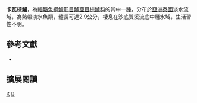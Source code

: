 {{Speciesbox 
| taxon = Badis khwae
| image = Badis khwae (Kullander & Britze, 2002).jpg
| status = LC
| status_system = IUCN3.1
| authority = [[Kullander|Kullander]] & [[Britz|Britz]], 2002
| synonyms = 
}}

'''卡瓦棕鱸'''，為[[輻鰭魚綱|輻鰭魚綱]][[鱸形目|鱸形目]][[鱸亞目|鱸亞目]][[棕鱸科|棕鱸科]]的其中一[[種|種]]，分布於[[亞洲|亞洲]][[泰國|泰國]]淡水流域，為熱帶淡水魚類，體長可達2.9公分，棲息在沙底質溪流底中層水域，生活習性不明。

== 參考文獻 ==
*{{FishBase_species|genus=Badis|species=khwae|year=2016|month=9}}

== 擴展閱讀 ==
{{refbegin}}
{{wikispecies-inline|Badis khwae|卡瓦棕鱸}}
{{refend}}
{{Taxonbar|from=Q5505631}}

[[Category:棕鱸屬|K]]
[[Category:2002年描述的魚類|B]]

{{鱸形目小作品}}